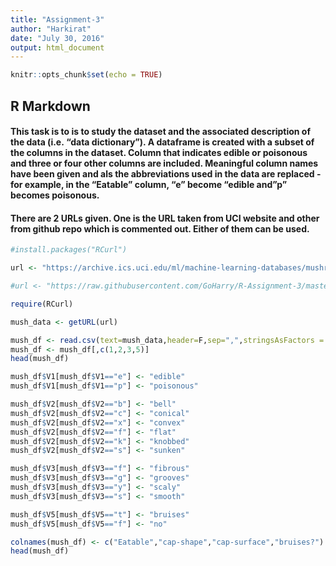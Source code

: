 ```yaml
---
title: "Assignment-3"
author: "Harkirat"
date: "July 30, 2016"
output: html_document
---
```


```r
knitr::opts_chunk$set(echo = TRUE)
```

## R Markdown

#### This task is to is to study the dataset and the associated description of the data (i.e. "data dictionary"). A dataframe is created with a subset of the columns in the dataset. Column that indicates edible or poisonous and three or four other columns are included. Meaningful column names have been given and als the abbreviations used in the data are replaced -for example, in the "Eatable" column, "e" become "edible and "p" becomes poisonous. 
#### There are 2 URLs given. One is the URL taken from UCI website and other from github repo which is commented out. Either of them can be used.


```r
#install.packages("RCurl")

url <- "https://archive.ics.uci.edu/ml/machine-learning-databases/mushroom/agaricus-lepiota.data"

#url <- "https://raw.githubusercontent.com/GoHarry/R-Assignment-3/master/agaricus-lepiota.data.txt"

require(RCurl)

mush_data <- getURL(url)

mush_df <- read.csv(text=mush_data,header=F,sep=",",stringsAsFactors = FALSE)
mush_df <- mush_df[,c(1,2,3,5)]
head(mush_df)

mush_df$V1[mush_df$V1=="e"] <- "edible"
mush_df$V1[mush_df$V1=="p"] <- "poisonous"

mush_df$V2[mush_df$V2=="b"] <- "bell"
mush_df$V2[mush_df$V2=="c"] <- "conical"
mush_df$V2[mush_df$V2=="x"] <- "convex"
mush_df$V2[mush_df$V2=="f"] <- "flat"
mush_df$V2[mush_df$V2=="k"] <- "knobbed"
mush_df$V2[mush_df$V2=="s"] <- "sunken"

mush_df$V3[mush_df$V3=="f"] <- "fibrous"
mush_df$V3[mush_df$V3=="g"] <- "grooves"
mush_df$V3[mush_df$V3=="y"] <- "scaly"
mush_df$V3[mush_df$V3=="s"] <- "smooth"

mush_df$V5[mush_df$V5=="t"] <- "bruises"
mush_df$V5[mush_df$V5=="f"] <- "no"

colnames(mush_df) <- c("Eatable","cap-shape","cap-surface","bruises?")
head(mush_df)
```



